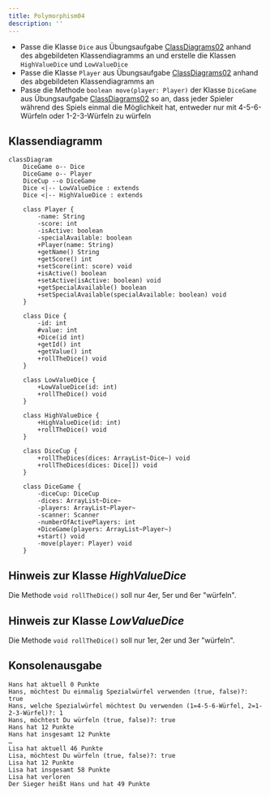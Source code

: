 ```yaml
---
title: Polymorphism04
description: ''
---
```



- Passe die Klasse `Dice` aus Übungsaufgabe
  [ClassDiagrams02](../class-diagrams/class-diagrams02) anhand des abgebildeten
  Klassendiagramms an und erstelle die Klassen `HighValueDice` und
  `LowValueDice`
- Passe die Klasse `Player` aus Übungsaufgabe
  [ClassDiagrams02](../class-diagrams/class-diagrams02) anhand des abgebildeten
  Klassendiagramms an
- Passe die Methode `boolean move(player: Player)` der Klasse `DiceGame` aus
  Übungsaufgabe [ClassDiagrams02](../class-diagrams/class-diagrams02) so an,
  dass jeder Spieler während des Spiels einmal die Möglichkeit hat, entweder nur
  mit 4-5-6-Würfeln oder 1-2-3-Würfeln zu würfeln

## Klassendiagramm

```mermaid
classDiagram
    DiceGame o-- Dice
    DiceGame o-- Player
    DiceCup --o DiceGame
    Dice <|-- LowValueDice : extends
    Dice <|-- HighValueDice : extends

    class Player {
        -name: String
        -score: int
        -isActive: boolean
        -specialAvailable: boolean
        +Player(name: String)
        +getName() String
        +getScore() int
        +setScore(int: score) void
        +isActive() boolean
        +setActive(isActive: boolean) void
        +getSpecialAvailable() boolean
        +setSpecialAvailable(specialAvailable: boolean) void
    }

    class Dice {
        -id: int
        #value: int
        +Dice(id int)
        +getId() int
        +getValue() int
        +rollTheDice() void
    }

    class LowValueDice {
        +LowValueDice(id: int)
        +rollTheDice() void
    }

    class HighValueDice {
        +HighValueDice(id: int)
        +rollTheDice() void
    }

    class DiceCup {
        +rollTheDices(dices: ArrayList~Dice~) void
        +rollTheDices(dices: Dice[]) void
    }

    class DiceGame {
        -diceCup: DiceCup
        -dices: ArrayList~Dice~
        -players: ArrayList~Player~
        -scanner: Scanner
        -numberOfActivePlayers: int
        +DiceGame(players: ArrayList~Player~)
        +start() void
        -move(player: Player) void
    }
```

## Hinweis zur Klasse _HighValueDice_

Die Methode `void rollTheDice()` soll nur 4er, 5er und 6er "würfeln".

## Hinweis zur Klasse _LowValueDice_

Die Methode `void rollTheDice()` soll nur 1er, 2er und 3er "würfeln".

## Konsolenausgabe

```console
Hans hat aktuell 0 Punkte
Hans, möchtest Du einmalig Spezialwürfel verwenden (true, false)?: true
Hans, welche Spezialwürfel möchtest Du verwenden (1=4-5-6-Würfel, 2=1-2-3-Würfel)?: 1
Hans, möchtest Du würfeln (true, false)?: true
Hans hat 12 Punkte
Hans hat insgesamt 12 Punkte
…
Lisa hat aktuell 46 Punkte
Lisa, möchtest Du würfeln (true, false)?: true
Lisa hat 12 Punkte
Lisa hat insgesamt 58 Punkte
Lisa hat verloren
Der Sieger heißt Hans und hat 49 Punkte
```

<Exercise pullRequest="44" branchSuffix="polymorphy/04" />
